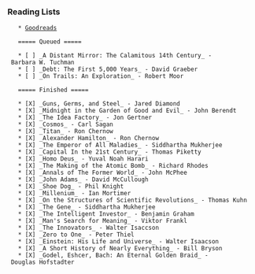 
=== Reading Lists ===

    * [[https://www.goodreads.com/user/show/35857728-james-moriarty|Goodreads]]

    ===== Queued =====

    * [ ] _A Distant Mirror: The Calamitous 14th Century_ - Barbara W. Tuchman
    * [ ] _Debt: The First 5,000 Years_ - David Graeber
    * [ ] _On Trails: An Exploration_ - Robert Moor

    ===== Finished =====

    * [X] _Guns, Germs, and Steel_ - Jared Diamond
    * [X] _Midnight in the Garden of Good and Evil_ - John Berendt
    * [X] _The Idea Factory_ - Jon Gertner
    * [X] _Cosmos_ - Carl Sagan
    * [X] _Titan_ - Ron Chernow
    * [X] _Alexander Hamilton_ - Ron Chernow
    * [X] _The Emperor of All Maladies_ - Siddhartha Mukherjee
    * [X] _Capital In the 21st Century_ - Thomas Piketty
    * [X] _Homo Deus_ - Yuval Noah Harari
    * [X] _The Making of the Atomic Bomb_ - Richard Rhodes
    * [X] _Annals of The Former World_ - John McPhee
    * [X] _John Adams_ - David McCullough
    * [X] _Shoe Dog_ - Phil Knight
    * [X] _Millenium_ - Ian Mortimer
    * [X] _On the Structures of Scientific Revolutions_ - Thomas Kuhn
    * [X] _The Gene_ - Siddhartha Mukherjee
    * [X] _The Intelligent Investor_ - Benjamin Graham
    * [X] _Man's Search for Meaning_ - Viktor Frankl
    * [X] _The Innovators_ - Walter Isaccson
    * [X] _Zero to One_ - Peter Thiel
    * [X] _Einstein: His Life and Universe_ - Walter Isaacson
    * [X] _A Short History of Nearly Everything_ - Bill Bryson
    * [X] _Godel, Eshcer, Bach: An Eternal Golden Braid_ - Douglas Hofstadter
